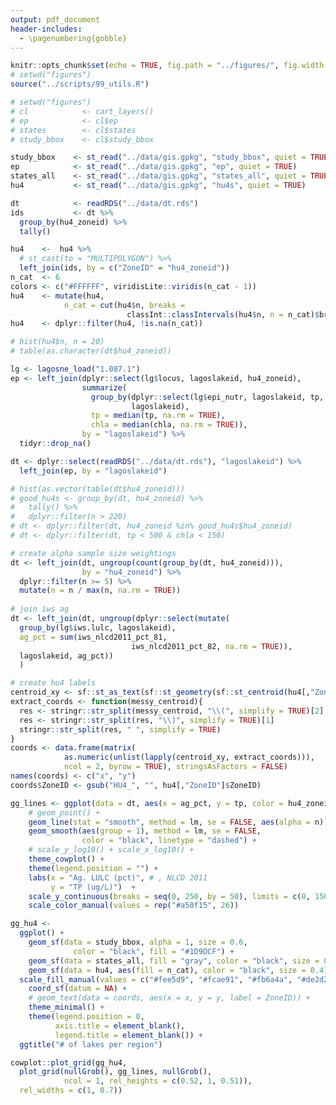 ```yaml
---
output: pdf_document
header-includes: 
  - \pagenumbering{gobble}
---
```


```r
knitr::opts_chunk$set(echo = TRUE, fig.path = "../figures/", fig.width = 6.5, fig.height = 4.5)
# setwd("figures")
source("../scripts/99_utils.R")
```

```r
# setwd("figures")
# cl            <- cart_layers()
# ep            <- cl$ep
# states        <- cl$states
# study_bbox    <- cl$study_bbox

study_bbox    <- st_read("../data/gis.gpkg", "study_bbox", quiet = TRUE)
ep            <- st_read("../data/gis.gpkg", "ep", quiet = TRUE)
states_all    <- st_read("../data/gis.gpkg", "states_all", quiet = TRUE)
hu4           <- st_read("../data/gis.gpkg", "hu4s", quiet = TRUE)

dt            <- readRDS("../data/dt.rds")
ids           <- dt %>%
  group_by(hu4_zoneid) %>% 
  tally()

hu4    <-  hu4 %>%
  # st_cast(to = "MULTIPOLYGON") %>%
  left_join(ids, by = c("ZoneID" = "hu4_zoneid"))
n_cat  <- 6
colors <- c("#FFFFFF", viridisLite::viridis(n_cat - 1))
hu4    <- mutate(hu4, 
            n_cat = cut(hu4$n, breaks = 
                          classInt::classIntervals(hu4$n, n = n_cat)$brks))
hu4    <- dplyr::filter(hu4, !is.na(n_cat))

# hist(hu4$n, n = 20)
# table(as.character(dt$hu4_zoneid))

lg <- lagosne_load("1.087.1")
ep <- left_join(dplyr::select(lg$locus, lagoslakeid, hu4_zoneid), 
                summarize(
                  group_by(dplyr::select(lg$epi_nutr, lagoslakeid, tp, chla), 
                           lagoslakeid), 
                  tp = median(tp, na.rm = TRUE), 
                  chla = median(chla, na.rm = TRUE)), 
                by = "lagoslakeid") %>%
  tidyr::drop_na() 

dt <- dplyr::select(readRDS("../data/dt.rds"), "lagoslakeid") %>% 
  left_join(ep, by = "lagoslakeid")

# hist(as.vector(table(dt$hu4_zoneid)))  
# good_hu4s <- group_by(dt, hu4_zoneid) %>% 
#   tally() %>%
#   dplyr::filter(n > 220)  
# dt <- dplyr::filter(dt, hu4_zoneid %in% good_hu4s$hu4_zoneid)
# dt <- dplyr::filter(dt, tp < 500 & chla < 150)

# create alpha sample size weightings
dt <- left_join(dt, ungroup(count(group_by(dt, hu4_zoneid))), 
                by = "hu4_zoneid") %>%
  dplyr::filter(n >= 5) %>%
  mutate(n = n / max(n, na.rm = TRUE))
  
# join iws ag
dt <- left_join(dt, ungroup(dplyr::select(mutate(
  group_by(lg$iws.lulc, lagoslakeid), 
  ag_pct = sum(iws_nlcd2011_pct_81,
                           iws_nlcd2011_pct_82, na.rm = TRUE)), 
  lagoslakeid, ag_pct))
  )

# create hu4 labels
centroid_xy <- sf::st_as_text(sf::st_geometry(sf::st_centroid(hu4[,"ZoneID"])))
extract_coords <- function(messy_centroid){
  res <- stringr::str_split(messy_centroid, "\\(", simplify = TRUE)[2]
  res <- stringr::str_split(res, "\\)", simplify = TRUE)[1]
  stringr::str_split(res, " ", simplify = TRUE)
}
coords <- data.frame(matrix(
            as.numeric(unlist(lapply(centroid_xy, extract_coords))),
            ncol = 2, byrow = TRUE), stringsAsFactors = FALSE)
names(coords) <- c("x", "y")
coords$ZoneID <- gsub("HU4_", "", hu4[,"ZoneID"]$ZoneID)

gg_lines <- ggplot(data = dt, aes(x = ag_pct, y = tp, color = hu4_zoneid, alpha = n)) + 
    # geom_point() +
    geom_line(stat = "smooth", method = lm, se = FALSE, aes(alpha = n))  +
    geom_smooth(aes(group = 1), method = lm, se = FALSE, 
                color = "black", linetype = "dashed") +
    # scale_y_log10() + scale_x_log10() +
    theme_cowplot() +
    theme(legend.position = "") +
    labs(x = "Ag. LULC (pct)", # , NLCD 2011
         y = "TP (ug/L)")  +
    scale_y_continuous(breaks = seq(0, 250, by = 50), limits = c(0, 150)) + 
    scale_color_manual(values = rep("#a50f15", 26)) 

gg_hu4 <- 
  ggplot() +
    geom_sf(data = study_bbox, alpha = 1, size = 0.6, 
              color = "black", fill = "#1D9DCF") +
    geom_sf(data = states_all, fill = "gray", color = "black", size = 0.3) +
    geom_sf(data = hu4, aes(fill = n_cat), color = "black", size = 0.4) +
  scale_fill_manual(values = c("#fee5d9", "#fcae91", "#fb6a4a", "#de2d26", "#a50f15")) +
    coord_sf(datum = NA) +
    # geom_text(data = coords, aes(x = x, y = y, label = ZoneID)) +
    theme_minimal() +
    theme(legend.position = 0,
          axis.title = element_blank(),
          legend.title = element_blank()) +
  ggtitle("# of lakes per region")

cowplot::plot_grid(gg_hu4,
  plot_grid(nullGrob(), gg_lines, nullGrob(), 
            ncol = 1, rel_heights = c(0.52, 1, 0.51)), 
  rel_widths = c(1, 0.7))
``` 
